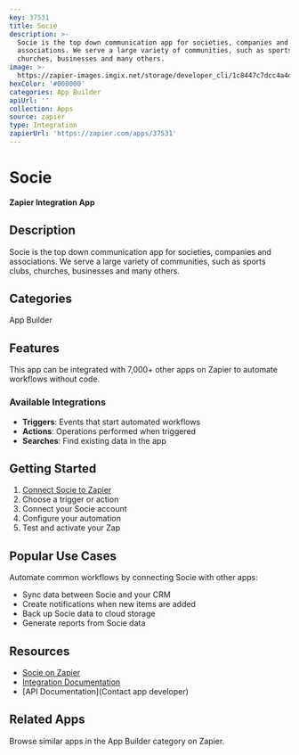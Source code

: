 ```yaml
---
key: 37531
title: Socie
description: >-
  Socie is the top down communication app for societies, companies and
  associations. We serve a large variety of communities, such as sports clubs,
  churches, businesses and many others.
image: >-
  https://zapier-images.imgix.net/storage/developer_cli/1c8447c7dcc4a4d112c432d31a9aee62.png?auto=format%2Ccompress&ixlib=python-3.0.0&q=50
hexColor: '#000000'
categories: App Builder
apiUrl: ''
collection: Apps
source: zapier
type: Integration
zapierUrl: 'https://zapier.com/apps/37531'
---
```

# Socie

**Zapier Integration App**

## Description

Socie is the top down communication app for societies, companies and associations. We serve a large variety of communities, such as sports clubs, churches, businesses and many others.

## Categories

App Builder

## Features

This app can be integrated with 7,000+ other apps on Zapier to automate workflows without code.

### Available Integrations

- **Triggers**: Events that start automated workflows
- **Actions**: Operations performed when triggered
- **Searches**: Find existing data in the app

## Getting Started

1. [Connect Socie to Zapier](https://zapier.com/apps/37531)
2. Choose a trigger or action
3. Connect your Socie account
4. Configure your automation
5. Test and activate your Zap

## Popular Use Cases

Automate common workflows by connecting Socie with other apps:

- Sync data between Socie and your CRM
- Create notifications when new items are added
- Back up Socie data to cloud storage
- Generate reports from Socie data

## Resources

- [Socie on Zapier](https://zapier.com/apps/37531)
- [Integration Documentation](https://zapier.com/apps/37531/integrations)
- [API Documentation](Contact app developer)

## Related Apps

Browse similar apps in the App Builder category on Zapier.
